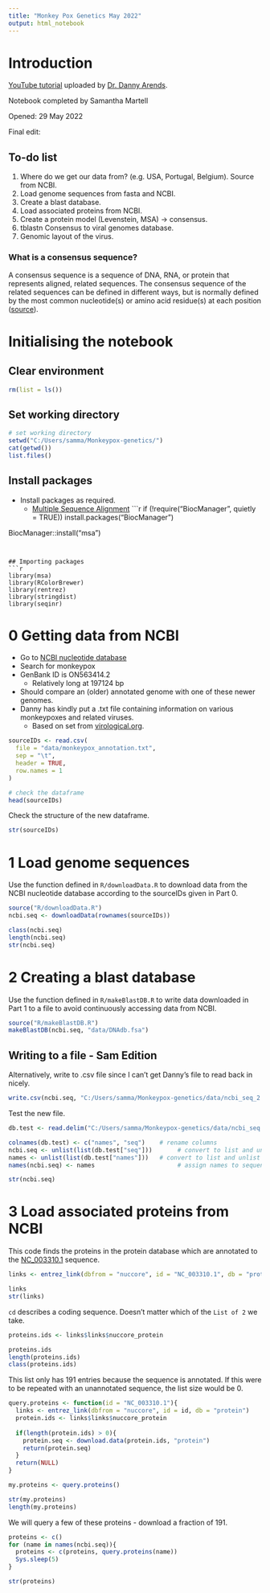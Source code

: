 ```yaml
---
title: "Monkey Pox Genetics May 2022"
output: html_notebook
---
```

# Introduction
[YouTube tutorial](https://www.youtube.com/watch?v=qhLSfx_wpeA) uploaded by [Dr. Danny Arends](https://dannyarends.nl/?).

Notebook completed by Samantha Martell

Opened: 29 May 2022

Final edit: 

## To-do list
1. Where do we get our data from? (e.g. USA, Portugal, Belgium). Source from NCBI. 
2. Load genome sequences from fasta and NCBI.
3. Create a blast database.
4. Load associated proteins from NCBI.
5. Create a protein model (Levenstein, MSA) -> consensus.
6. tblastn Consensus to viral genomes database.
7. Genomic layout of the virus.

### What is a consensus sequence?
A consensus sequence is a sequence of DNA, RNA, or protein that represents aligned, related sequences. The consensus sequence of the related sequences can be defined in different ways, but is normally defined by the most common nucleotide(s) or amino acid residue(s) at each position ([source](https://en.wikipedia.org/wiki/Consensus_sequence)).

# Initialising the notebook {.tabset}
## Clear environment
```r
rm(list = ls())
```

## Set working directory
```r
# set working directory
setwd("C:/Users/samma/Monkeypox-genetics/")
cat(getwd())
list.files()
```
## Install packages
* Install packages as required. 
  * [Multiple Sequence Alignment](https://bioconductor.org/packages/release/bioc/html/msa.html)
```r
if (!require("BiocManager", quietly = TRUE))
    install.packages("BiocManager")

BiocManager::install("msa")
```


## Importing packages
```r
library(msa)
library(RColorBrewer)
library(rentrez)
library(stringdist)
library(seqinr)
```

# 0 Getting data from NCBI
* Go to [NCBI nucleotide database](https://www.ncbi.nlm.nih.gov/nuccore)
* Search for monkeypox
* GenBank ID is ON563414.2
  * Relatively long at 197124 bp
* Should compare an (older) annotated genome with one of these newer genomes. 
* Danny has kindly put a .txt file containing information on various monkeypoxes and related viruses.
  * Based on set from [virological.org](https://virological.org/).
  
```r
sourceIDs <- read.csv(
  file = "data/monkeypox_annotation.txt", 
  sep = "\t", 
  header = TRUE, 
  row.names = 1
)

# check the dataframe
head(sourceIDs)
```
Check the structure of the new dataframe. 
```r
str(sourceIDs)
```

  
# 1 Load genome sequences
Use the function defined in `R/downloadData.R` to download data from the NCBI nucleotide database according to the sourceIDs given in Part 0.

```r
source("R/downloadData.R")
ncbi.seq <- downloadData(rownames(sourceIDs))
```

```r
class(ncbi.seq)
length(ncbi.seq)
str(ncbi.seq)
```

# 2 Creating a blast database
Use the function defined in `R/makeBlastDB.R` to write data downloaded in Part 1 to a file to avoid continuously accessing data from NCBI. 

```r
source("R/makeBlastDB.R")
makeBlastDB(ncbi.seq, "data/DNAdb.fsa")
```


## Writing to a file - Sam Edition
Alternatively, write to .csv file since I can't get Danny's file to read back in nicely. 
```r
write.csv(ncbi.seq, "C:/Users/samma/Monkeypox-genetics/data/ncbi_seq_2.csv")
```

Test the new file.
```r
db.test <- read.delim("C:/Users/samma/Monkeypox-genetics/data/ncbi_seq.csv", sep = ",", header = TRUE)
```

```r
colnames(db.test) <- c("names", "seq")    # rename columns
ncbi.seq <- unlist(list(db.test["seq"]))       # convert to list and unlist to return a vector
names <- unlist(list(db.test["names"]))   # convert to list and unlist to return a vector
names(ncbi.seq) <- names                       # assign names to sequences

str(ncbi.seq)
```


# 3 Load associated proteins from NCBI
This code finds the proteins in the protein database which are annotated to the [NC_003310.1](https://www.ncbi.nlm.nih.gov/nuccore/NC_003310.1/) sequence. 
```r
links <- entrez_link(dbfrom = "nuccore", id = "NC_003310.1", db = "protein")
```

```r
links
str(links)
```
`cd` describes a coding sequence. Doesn't matter which of the `List of 2` we take.

```r
proteins.ids <- links$links$nuccore_protein

proteins.ids
length(proteins.ids)
class(proteins.ids)
```

This list only has 191 entries because the sequence is annotated. If this were to be repeated with an unannotated sequence, the list size would be 0.

```r
query.proteins <- function(id = "NC_003310.1"){
  links <- entrez_link(dbfrom = "nuccore", id = id, db = "protein")
  protein.ids <- links$links$nuccore_protein
  
  if(length(protein.ids) > 0){
    protein.seq <- download.data(protein.ids, "protein")
    return(protein.seq)
  }
  return(NULL)
}
```

```r
my.proteins <- query.proteins()
```

```r
str(my.proteins)
length(my.proteins)
```

We will query a few of these proteins - download a fraction of 191.  
```r
proteins <- c()
for (name in names(ncbi.seq)){
  proteins <- c(proteins, query.proteins(name))
  Sys.sleep(5)
}
```

```r
str(proteins)
```









